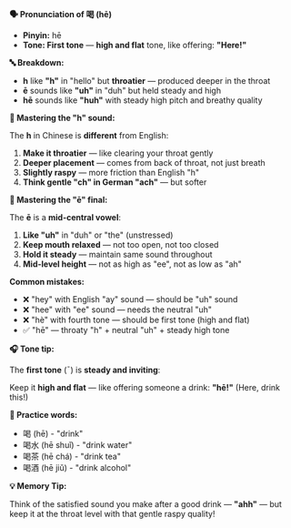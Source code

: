 **🗣️ Pronunciation of 喝 (hē)**

- **Pinyin:** hē
- **Tone: First tone** — **high and flat** tone, like offering: **"Here!"**

**🔤 Breakdown:**

- **h** like **"h"** in "hello" but **throatier** — produced deeper in the throat
- **ē** sounds like **"uh"** in "duh" but held steady and high
- **hē** sounds like **"huh"** with steady high pitch and breathy quality

**🎯 Mastering the "h" sound:**

The **h** in Chinese is **different** from English:

1. **Make it throatier** — like clearing your throat gently
2. **Deeper placement** — comes from back of throat, not just breath
3. **Slightly raspy** — more friction than English "h"
4. **Think gentle "ch" in German "ach"** — but softer

**🎯 Mastering the "ē" final:**

The **ē** is a **mid-central vowel**:

1. **Like "uh"** in "duh" or "the" (unstressed)
2. **Keep mouth relaxed** — not too open, not too closed
3. **Hold it steady** — maintain same sound throughout
4. **Mid-level height** — not as high as "ee", not as low as "ah"

**Common mistakes:**

- ❌ "hey" with English "ay" sound — should be "uh" sound
- ❌ "hee" with "ee" sound — needs the neutral "uh"
- ❌ "hè" with fourth tone — should be first tone (high and flat)
- ✅ "hē" — throaty "h" + neutral "uh" + steady high tone

**🎧 Tone tip:**

The **first tone** (¯) is **steady and inviting**:

Keep it **high and flat** — like offering someone a drink: **"hē!"** (Here, drink this!)

**📝 Practice words:**

- 喝 (hē) - "drink"
- 喝水 (hē shuǐ) - "drink water"
- 喝茶 (hē chá) - "drink tea"
- 喝酒 (hē jiǔ) - "drink alcohol"

**💡 Memory Tip:**

Think of the satisfied sound you make after a good drink — **"ahh"** — but keep it at the throat
level with that gentle raspy quality!
